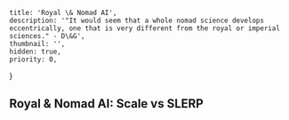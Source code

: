     title: 'Royal \& Nomad AI',
    description: '"It would seem that a whole nomad science develops eccentrically, one that is very different from the royal or imperial sciences." - D\&G',
    thumbnail: '',
    hidden: true,
    priority: 0,
}

## Royal \& Nomad AI: Scale vs SLERP
